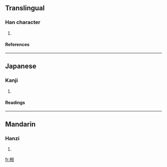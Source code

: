 ==Translingual==
===Han character===
{{Han char|rn=75|rad=木|as=06|sn=10|four=|canj=木人戈大 (DOIK)}}
# {{defn|Han|sort=木06}}
====References====
{{Han ref|kx=0524.140|dkj=14752|dj=0913.020|hdz=21200.080|uh=683F|ud=26687}}

----
==Japanese==
===Kanji===
{{ja-kanji|grade=|rs=木06}}
# {{defn|Japanese}} 
====Readings====
{{ja-readings|on=[[ふく]] (fuku), [[ぶく]] (buku)|kun=[[はり]] (hari), [[のせる]] (noseru)}}

----
==Mandarin==
===Hanzi===
{{cmn-hanzi|pin=[[fú]] (fu2)|wg=fu<sup>2</sup>}}
# {{defn|Mandarin}}

[[fr:栿]]